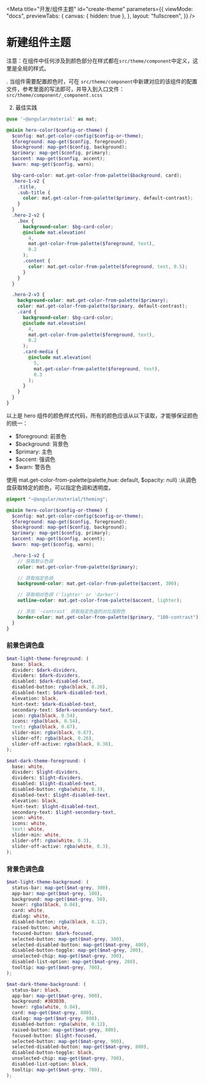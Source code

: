 
<Meta
  title="开发/组件主题"
  id="create-theme"
  parameters={{
    viewMode: "docs",
    previewTabs: {
      canvas: { hidden: true },
    },
    layout: "fullscreen",
  }}
/>

# 新建组件主题

注意：在组件中任何涉及到颜色部分在样式都在`src/theme/component`中定义，这里是全局的样式。

. 当组件需要配置颜色时，可在 `src/theme/component`中新建对应的该组件的配置文件，参考里面的写法即可，并导入到入口文件：`src/theme/component/_component.scss`

2. 最佳实践

```scss
@use '~@angular/material' as mat;

@mixin hero-color($config-or-theme) {
  $config: mat.get-color-config($config-or-theme);
  $foreground: map-get($config, foreground);
  $background: map-get($config, background);
  $primary: map-get($config, primary);
  $accent: map-get($config, accent);
  $warn: map-get($config, warn);

  $bg-card-color: mat.get-color-from-palette($background, card);
  .hero-1-v2 {
    .title,
    .sub-title {
      color: mat.get-color-from-palette($primary, default-contrast);
    }
  }
  .hero-2-v2 {
    .box {
      background-color: $bg-card-color;
      @include mat.elevation(
        4,
        mat.get-color-from-palette($foreground, text),
        0.2
      );
      .content {
        color: mat.get-color-from-palette($foreground, text, 0.5);
      }
    }
  }

  .hero-2-v3 {
    background-color: mat.get-color-from-palette($primary);
    color: mat.get-color-from-palette($primary, default-contrast);
    .card {
      background-color: $bg-card-color;
      @include mat.elevation(
        4,
        mat.get-color-from-palette($foreground, text),
        0.2
      );
      .card-media {
        @include mat.elevation(
          5,
          mat.get-color-from-palette($foreground, text),
          0.3
        );
      }
    }
  }
}
```

以上是 hero 组件的颜色样式代码，所有的颜色应该从以下读取，才能够保证颜色的统一：

- $foreground: 前景色
- $background: 背景色
- $primary: 主色
- $accent: 强调色
- $warn: 警告色

使用 mat.get-color-from-palette(palette,hue: default, $opacity: null) :从调色盘获取特定的颜色，可以指定色调和透明度。

```scss
@import "~@angular/material/theming";

@mixin hero-color($config-or-theme) {
  $config: mat.get-color-config($config-or-theme);
  $foreground: map-get($config, foreground);
  $background: map-get($config, background);
  $primary: map-get($config, primary);
  $accent: map-get($config, accent);
  $warn: map-get($config, warn);

  .hero-1-v2 {
    // 获取默认色调
    color: mat.get-color-from-palette($primary);

    // 获取指定色调
    background-color: mat.get-color-from-palette($accent, 300);

    // 获取相对色调 ('lighter' or 'darker')
    outline-color: mat.get-color-from-palette($accent, lighter);

    // 添加 `-contrast` 获取指定色盘的对比度颜色
    border-color: mat.get-color-from-palette($primary, "100-contrast");
  }
}
```

### 前景色调色盘

```scss
$mat-light-theme-foreground: (
  base: black,
  divider: $dark-dividers,
  dividers: $dark-dividers,
  disabled: $dark-disabled-text,
  disabled-button: rgba(black, 0.26),
  disabled-text: $dark-disabled-text,
  elevation: black,
  hint-text: $dark-disabled-text,
  secondary-text: $dark-secondary-text,
  icon: rgba(black, 0.54),
  icons: rgba(black, 0.54),
  text: rgba(black, 0.87),
  slider-min: rgba(black, 0.87),
  slider-off: rgba(black, 0.26),
  slider-off-active: rgba(black, 0.38),
);

$mat-dark-theme-foreground: (
  base: white,
  divider: $light-dividers,
  dividers: $light-dividers,
  disabled: $light-disabled-text,
  disabled-button: rgba(white, 0.3),
  disabled-text: $light-disabled-text,
  elevation: black,
  hint-text: $light-disabled-text,
  secondary-text: $light-secondary-text,
  icon: white,
  icons: white,
  text: white,
  slider-min: white,
  slider-off: rgba(white, 0.3),
  slider-off-active: rgba(white, 0.3),
);
```

### 背景色调色盘

```scss
$mat-light-theme-background: (
  status-bar: map-get($mat-grey, 300),
  app-bar: map-get($mat-grey, 100),
  background: map-get($mat-grey, 50),
  hover: rgba(black, 0.04),
  card: white,
  dialog: white,
  disabled-button: rgba(black, 0.12),
  raised-button: white,
  focused-button: $dark-focused,
  selected-button: map-get($mat-grey, 300),
  selected-disabled-button: map-get($mat-grey, 400),
  disabled-button-toggle: map-get($mat-grey, 200),
  unselected-chip: map-get($mat-grey, 300),
  disabled-list-option: map-get($mat-grey, 200),
  tooltip: map-get($mat-grey, 700),
);

$mat-dark-theme-background: (
  status-bar: black,
  app-bar: map-get($mat-grey, 900),
  background: #303030,
  hover: rgba(white, 0.04),
  card: map-get($mat-grey, 800),
  dialog: map-get($mat-grey, 800),
  disabled-button: rgba(white, 0.12),
  raised-button: map-get($mat-grey, 800),
  focused-button: $light-focused,
  selected-button: map-get($mat-grey, 900),
  selected-disabled-button: map-get($mat-grey, 800),
  disabled-button-toggle: black,
  unselected-chip: map-get($mat-grey, 700),
  disabled-list-option: black,
  tooltip: map-get($mat-grey, 700),
);
```
